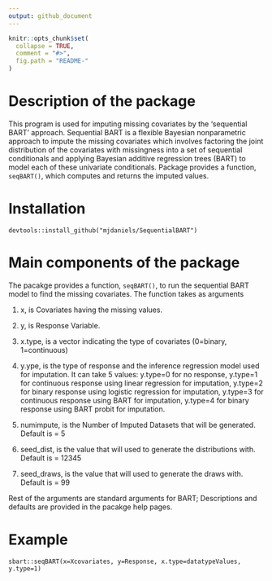 ```yaml
---
output: github_document
---
```


<!-- README.md is generated from README.Rmd. Please edit that file -->

```r
knitr::opts_chunk$set(
  collapse = TRUE,
  comment = "#>",
  fig.path = "README-"
)
```
# Description of the package

This program is used for imputing missing covariates by the 'sequential BART' approach. Sequential BART is a flexible Bayesian nonparametric approach to impute the missing covariates which involves factoring the joint distribution of the covariates with missingness into a set of sequential conditionals and applying Bayesian additive regression trees (BART) to model each of these univariate conditionals. Package provides a function, `seqBART()`, which computes and returns the imputed values.

# Installation 

`devtools::install_github("mjdaniels/SequentialBART")`

# Main components of the package

The pacakge provides a function, `seqBART()`, to run the sequential BART model to find the missing covariates. The function takes as arguments

1. x, is Covariates having the missing values. 

2. y, is Response Variable.

3. x.type, is a vector indicating the type of covariates (0=binary, 1=continuous)

4. y.ype, is the type of response and the inference regression model used for imputation. It can take 5 values: y.type=0 for no response, y.type=1 for continuous response using linear regression for imputation, y.type=2 for binary response using logistic regression for imputation, y.type=3 for continuous response using BART for imputation, y.type=4 for binary response using BART probit for imputation.

5. numimpute, is the Number of Imputed Datasets that will be generated. Default is = 5

6. seed_dist, is the value that will used to generate the distributions with. Default is = 12345

7. seed_draws, is the value that will used to generate the draws with. Default is = 99


Rest of the arguments are standard arguments for BART; Descriptions and defaults are provided in the pacakge help pages.
 

# Example


`sbart::seqBART(x=Xcovariates, y=Response, x.type=datatypeValues, y.type=1)`


